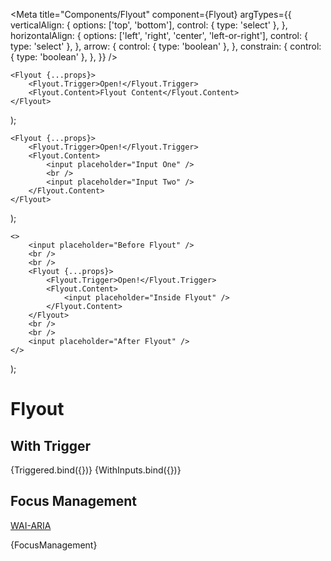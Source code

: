 

<Meta
	title="Components/Flyout"
	component={Flyout}
	argTypes={{
		verticalAlign: {
			options: ['top', 'bottom'],
			control: { type: 'select' },
		},
		horizontalAlign: {
			options: ['left', 'right', 'center', 'left-or-right'],
			control: { type: 'select' },
		},
		arrow: {
			control: { type: 'boolean' },
		},
		constrain: {
			control: { type: 'boolean' },
		},
	}}
/>

	<Flyout {...props}>
		<Flyout.Trigger>Open!</Flyout.Trigger>
		<Flyout.Content>Flyout Content</Flyout.Content>
	</Flyout>
);

	<Flyout {...props}>
		<Flyout.Trigger>Open!</Flyout.Trigger>
		<Flyout.Content>
			<input placeholder="Input One" />
			<br />
			<input placeholder="Input Two" />
		</Flyout.Content>
	</Flyout>
);

	<>
		<input placeholder="Before Flyout" />
		<br />
		<br />
		<Flyout {...props}>
			<Flyout.Trigger>Open!</Flyout.Trigger>
			<Flyout.Content>
				<input placeholder="Inside Flyout" />
			</Flyout.Content>
		</Flyout>
		<br />
		<br />
		<input placeholder="After Flyout" />
	</>
);

# Flyout

## With Trigger

<Canvas>
	<Story name="Info Only">{Triggered.bind({})}</Story>
	<Story name="Inputs">{WithInputs.bind({})}</Story>
</Canvas>

## Focus Management

[WAI-ARIA]('https://www.w3.org/TR/wai-aria-practices-1.2/#menu')

<Story name="Focus Managment">{FocusManagement}</Story>
